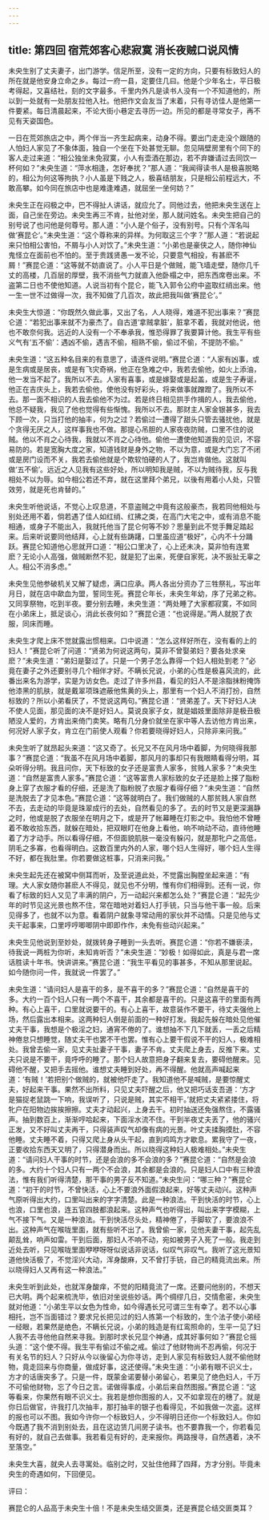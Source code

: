 ```yaml
---
---
---
```

title: 第四回 宿荒郊客心悲寂寞 消长夜贼口说风情
---



未央生别了丈夫妻子，出门游学。信足所至，没有一定的方向，只要有标致妇人的所在就是他安身立命之乡。每过一府一县，定要住几曰。他是个少年名士，平日极考得起，又喜结社，刻的文字最多。千里内外凡是读书人没有一个不知道他的，所以到一处就有一处朋友拉他入社。他把作文会友当了末着，只有寻访佳人是他第一件要紧。每日清晨起来，不论大街小巷定去寻历一边。所见的都是寻常女子，再不见有天姿国色。

一日在荒郊旅店之中，两个伴当一齐生起病来，动身不得。要出门走走没个跟随的人怕妇人家见了不象体面，独自一个坐在下处甚觉无聊。忽见隔壁房里有个同下的客人走过来道：“相公独坐未免寂寞，小人有壶酒在那边，若不弃嫌请过去同饮一杯何如？”未央生道：“萍水相逢，怎好奉扰？”那人道：“我闻得读书人是极喜脱略的，相公为何这等拘执？小人虽是下贱之人，极喜结朋友，只是相公前程远大，不敢高攀。如今同在旅店中也是难逢难遇，就屈坐一坐何妨？”

未央生正在闷极之中，巴不得扯人讲话，就应允了。同他过去，他把未央生送在上面，自己坐在旁边。未央生再三不肯，扯他对坐，那人就问姓名。未央生把自己的别号说了也问他是何尊号。那人道：“小人是个俗子，没有别号。只有个浑名叫做‘赛昆仑’。”未央生道：“这个尊称来的异样。为何取这三个字？”那人道：“若说起来只怕相公害怕，不屑与小人对饮了。”未央生道：“小弟也是豪侠之人，随你神仙鬼怪立在面前也不怕的。至于贵践贤愚一发不论，只要意气相投，有甚麽不屑！”赛昆仑道：“这等就不妨直说了。小人平日是个做贼，能飞墙走壁，随你几千丈的高楼，几百层的厚壁，我不消些气力就直入他卧榻之中，把东西席卷出来。不盗第二日也不使他知道。人说当初有个昆仑，能飞入郭令公府中盗取红绡出来。他一生一世不过做得一次，我不知做了几百次，故此把我叫做‘赛昆仑’。”

未央生大惊道：“你既然久做此事，又出了名，人人晓得，难道不犯出事来？”赛昆仑道：“若犯出事来就不为豪杰了。自古道‘拿贼拿脏’，脏拿不着，我就对他说，他也不敢奈何我。远近的人没有一个不奉承我，惟恐得罪了我要算计他。我生平有些义气有‘五不偷’：遇凶不偷，遇吉不偷，相熟不偷，偷过不偷，不提防不偷。”

未央生道：“这五种名目来的有意思了，请逐件说明。”赛昆仑道：“人家有凶事，或是生病或是居丧，或是有飞灾奇祸，他正在急难之中，我若去偷他，如火上添油，他一发当不起了。我所以不去。人家有喜事，或是嫁娶或是起盖，或是生子寿诞，他正在吉庆头上，我若去偷他，使他没有好彩头，将来做事就蹭蹬了。我所以不去。那一面不相识的人我去偷他不为过。若是终日相见拱手作揖的人，我去偷他，他总不疑我，我见了他也觉得有些惭愧。我所以不去。那财主人家金银甚多，我去下顾一次，只当打他的抽丰，何为之过？若偷过一遭得了甜头只管去骚扰他，就是个贪得无厌之人，这样事我也不做。那提心吊胆的人家夜夜防贼，口里不住的说贼。他以不肖之心待我，我就以不肖之心待他。偷他一遭使他知道我的见识，不容易防的。若是宽胸大度之家，知道钱财是身外之物，不以为意，或是大门忘了不闭或是房门设而不关，我若去偷他就是个欺软怕硬的人了，我岂肯做他。这就叫做‘五不偷’。远近之人见我有这些好处，所以明知我是贼，不以为贼待我，反与我相处不以为辱。如今相公若还不弃，就在这里拜个弟兄，以後有用着小人处，只管效劳，就是死也肯替的。”

未央生听他说话，不觉心上叹息道，不意盗贼之中竟有这般豪杰，我若同他相处与别处还用不着，倘若遇了佳人如红绡、红拂之类，在高门大宅之中，或有消息不能相通，或身子不能出入，我就托他当了昆仑何等不妙？思量到此不觉手舞足踏起来。后来听说要同他结拜，心上就有些踌躇，口里虽应道“极好”，心内不十分踊跃。赛昆仑知道他心思就开口道：“相公口里决了，心上还未决，莫非怕有连累麽？无论小人高强，做贼断然不犯，就是犯了出来，死便自家死，决不扳扯无辜之人。相公不消多虑。”

未央生见他参破机关又解了疑虑，满口应承。两人各出分资办了三牲祭礼，写出年月日，就在店中歃血为盟，誓同生死。赛昆仑年长，未央生年幼，序了兄弟之称。又同享祭物，吃到半夜。要分别去睡，未央生道：“两处睡了大家都寂寞，不如同在小弟床上，抵足谈心，消此长夜何如？”赛昆仑道：“也说得是。”两人就脱了衣服，同床而睡。

未央生才爬上床不觉就露出惯相来。口中说道：“怎么这样好所在，没有看的上的妇人！”赛昆仑听了问道：“贤弟为何说这两句，莫非不曾娶弟妇？要各处求亲麽？”未央生道：“弟妇是娶过了。只是一个男子怎么靠得一个妇人相处到老？”必竟在妻子之外还要别寻几个相伴才好。不瞒长兄说，小弟的心性是极喜风流的，此番出来名为游学，实是为访女色。走过了许多州县，看见的妇人不是涂脂抹粉掩饰他漆黑的肌肤，就是戴翠项珠遮蔽他焦黄的头上，那里有一个妇人不消打扮，自然标致的？所以小弟看厌了，不觉说这两句。”赛昆仑道：“贤弟差了。天下好妇人决不使人见面，那见面的决不是好妇人。莫说良家子女，就是娼妓里面除非是极丑极陋没人爱的，方肯出来倚门卖笑。略有几分身价就坐在家中等人去访他方肯出来，何况好人家子女，肯立在门前使人观看？你若要晓得好妇人，只除非来问我。”

未央生听了就昂起头来道：“这又奇了。长兄又不在风月场中着脚，为何晓得我那事？”赛昆仑道：“我虽不在风月场中着脚，那风月的事却只有我眼睛看得分明，耳朵听得分明。我且问你，天下标致的女子还是富贵人家多，贫贱人家多？”未央生道：“自然是富贵人家多。”赛昆仑道：“这等富贵人家标致的女子还是脸上搽了脂粉身上穿了衣服才看的仔细，还是洗了脂粉脱了衣服才看得仔细？”未央生道：“自然是洗脱去了才见本色。”赛昆仑道：“这等就明白了。我们做贼的人那贫贱人家自然不去，去走动的毕竟是珠翠成行的去处，自然看见的多了。去的时节又是更深漏静之时，他或是脱了衣服坐在明月之下，或是开了帐幕睡在灯影之中。我怕他不曾睡着不敢收拾东西，就躲在暗处，把双眼盯在他身上看他，响不响动不动，直待他睡着了方才动手。所以看得仔细，不但面貌肌肤一毫没有躲闪，就是那牝户之高低，阴毛之多寡，也看得明白。这数百里内外的人家，哪个妇人生得好，哪个妇人生得不好，都在我肚里。你若要做这桩事，只消来问我。”

未央生起先还在被窝中侧耳而听，及至说道此处，不觉露出胸膛坐起来道：“有理。大人家女随你甚麽人不得见，就见也不分明，惟有你们相得到。还有一说，你看了标致的妇人又见了丰满的阴户，万一动起兴来都怎么处？”赛昆仑道：“起先少年的时节见这光景也熬不住，常在暗地对着妇人打手铳，只当与他干事一般。后来见得多了，也就不以为意。看着阴户就象寻常动用的家伙并不动情。只是见他与丈夫干起事来，口里哼哼唧唧阴中即即作作，未免有些动兴起来。”

未央生见他说到至妙处，就拨转身子睡到一头去听。赛昆仑道：“你若不嫌亵渎，待我说一两桩为你听，未知肯听否？”未央生道：“妙极！如得如此，真是与君一席话胜读十年书。快讲讲来。”赛昆仑道：“我生平看见的事甚多，不知从那里说起。如今随你问一件，我就说一件罢了。”

未央生道：“请问妇人是喜干的多，是不喜干的多？”赛昆仑道：“自然是喜干的多。大约一百个妇人只有一两个不喜干，其余都是喜干的。只是这喜干的里面有两种。有心上喜干，口里就说要干的。有心上喜干，故意装作不要干，待丈夫强他上场，然后露出本相来。这两种妇人倒是前面的一种好打发。我起先躲在暗处见他催丈夫干事，我想是个极淫之妇，通宵不倦的了。谁想抽不下几下就丢，一丢之后精神倦怠只想睡觉，随丈夫干也罢不干也罢。惟有心上要干假说不干的妇人，极难相处。我曾去偷一家，见丈夫扯妻子干事，妻子不肯。丈夫爬上身去，反推下来。丈夫只说是不要干，竟呼呼的睡了。那个妇人故意把身子翻来复去，要碍他醒来。见碍他不醒，又把手去摇他。谁想丈夫睡到好处，再不得醒。他就高声喊起来道：‘有贼！’若把别个做贼的，就被他吓走了。我知道他不是喊贼，是要惊醒丈夫，好起来干事。果然不出所料，只见丈夫吓醒之后，他又把巧话支吾道：‘方才是猫捉老鼠跳一下响，我误听了，只说是贼，其实不相干。’就把丈夫紧紧搂住，将牝户在阳物边挨挨擦擦。丈夫才动起兴，上身去干。初时抽送还免强熬住，不露骚声。抽到数百上，渐渐哼哈起来，下面淫水流不住。干到半夜丈夫丢了，他的骚兴正发，又不好叫丈夫再干，只得装声叹气却像有病的光景。叶丈夫揉胸摸肚，不容他睡。丈夫睡不着，只得又爬上身从头干起，直到鸡鸣方才歇息。累我守了一夜，正要收拾东西天又明了，只得潜身而出。所以晓得这种妇人极难相处。”未央生道：“请问妇人干事的时节，还是会浪的多不会浪的多？”赛昆仑道：“自然是会浪的多。大约十个妇人只有一两个不会浪，其余都是会浪的。只是妇人口中有三种浪法，惟有我们听得清楚，那干事的男子反不知道。”未央生问：“哪三种？”赛昆仑道：“初干的时节，不曾快活，心上不要浪外面假浪起来，好等丈夫动兴。这种声气原听得出大约，口里叫出来的字字清楚。此是一种浪法。干到快活的时节，心上也浪，口里也浪，连五官四肢都浪起来。这种声气也听得出，叫出来字字模糊，上气不接下气。又是一种浪法。干到快活尽头处，精神倦了，手脚软了，要浪浪不出。这种声气在喉咙里面，就有些听不出了。我曾偷一家，见他夫妻干事，起先乱颠乱耸，响声如雷。干到后面，那妇人不响不动，宛如被男子入死了一般。我走到近处去听，只见喉咙里面咿咿呀呀似说话非说话，似叹气非叹气。我听了这光景知道他快活极了，不觉淫兴大动，浑身酸麻，又不曾打手铳，自己的精竟流出来。所以晓得妇人又再有这一种浪法。”

未央生听到此处，也就浑身酸痒，不觉的阳精竟流了一席。还要问他别的，不想天已大明。两个起来梳洗毕，依旧对坐说些妙话。两个绸缪几日，交情愈密，未央生就对他道：“小弟生平以女色为性命，如今得遇长兄可谓三生有幸了。若不以心事相托，岂不当面错过？要求兄长把见过的妇人拣第一个标致的，生个法子使小弟经一经眼，若果然是绝色，不瞒长兄说，小弟的贱造是有红鸾照命的，生平一见了妇人我不去寻他他自然来寻我。到那时求长兄显个神通，成其好事何如？”赛昆仑摇头道：“这个使不得。我生平有偷过不偷之戒。偷过了他财物尚不忍再偷，何况于有关名节的妇人？只好从今以後留心为你寻访，走到人家见有标致妇人就不偷他财物，竟走回来与你商量，做成好事，这还使得。”未央生道：“小弟有眼不识义士，方才的话唐突多了。只是一件，既蒙金诺要替小弟留心，若果见了绝色妇人，千万不可偷他财物，忘了今日之言。诺做得事成，小弟后来自然图报。”赛昆仑道：“这等看来，你果然有眼不识义士。我若是想你图报的人，又不如拿现在的穗了。就是你日后做官，许我打几次抽丰，那打抽丰的银子也看得见，不如我做一次盗。这样的报也可以不图。我如今许你一个标致妇人，少不得明日还你一个标致妇人。你如今既遇了我不消到别处去，且在这边赁几间房子读书。也不要靠我一个，你若看见有好的，就自己去做事。我若看见有好的，走来报你。两路搜寻，自然遇着，决不至落空。”

未央生大喜，就央人去寻寓处。临别之时，又扯住他拜了四拜，方才分别。毕竟未央生的奇遇如何，下回便见。

评曰：

赛昆仑的人品高于未央生十倍！不是未央生结交匪类，还是赛昆仑结交匪类耳？